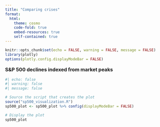 ```yaml
---
title: "Comparing crises"
format: 
  html:
    theme: cosmo
    code-fold: true
    embed-resources: true
    self-contained: true
---
```


```r
knitr::opts_chunk$set(echo = FALSE, warning = FALSE, message = FALSE)
library(plotly)
options(plotly.config.displayModeBar = FALSE)
```

::: {style="font-size: 12pt; font-weight: bold; margin-bottom: 10px; margin-top: 0px"}
S&P 500 declines indexed from market peaks
:::

```r
#| echo: false
#| warning: false
#| message: false

# Source the script that creates the plot
source("sp500_visualization.R")
sp500_plot <- sp500_plot %>% config(displayModeBar = FALSE)

# Display the plot
sp500_plot
```
